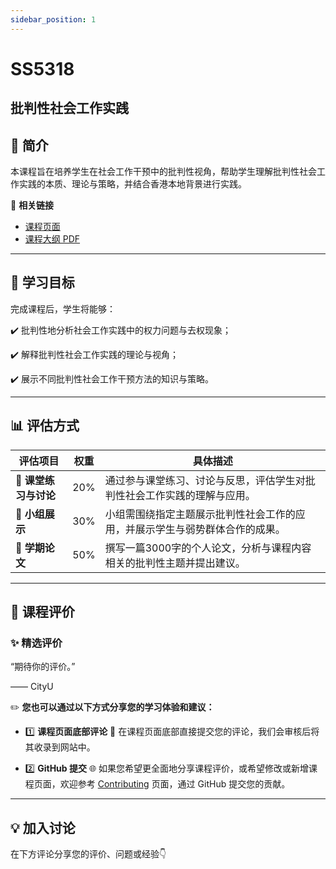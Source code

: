 ```yaml
---
sidebar_position: 1
---
```


# SS5318
## 批判性社会工作实践

## **📘 简介**
本课程旨在培养学生在社会工作干预中的批判性视角，帮助学生理解批判性社会工作实践的本质、理论与策略，并结合香港本地背景进行实践。

🔗 **相关链接**
- [课程页面](https://www.cityu.edu.hk/catalogue/pg/202425/course/SS5318.htm)
- [课程大纲 PDF](https://www.cityu.edu.hk/catalogue/pg/202425/course/SS5318.pdf)

---

## **🎯 学习目标**

完成课程后，学生将能够：

✔️ 批判性地分析社会工作实践中的权力问题与去权现象；

✔️ 解释批判性社会工作实践的理论与视角；

✔️ 展示不同批判性社会工作干预方法的知识与策略。

---

## **📊 评估方式**

| **评估项目**             | **权重** | **具体描述**                                                                                       |
|------------------------|---------|---------------------------------------------------------------------------------------------------|
| **💬 课堂练习与讨论**      | 20%     | 通过参与课堂练习、讨论与反思，评估学生对批判性社会工作实践的理解与应用。                                               |
| **🎤 小组展示**          | 30%     | 小组需围绕指定主题展示批判性社会工作的应用，并展示学生与弱势群体合作的成果。                                              |
| **📄 学期论文**          | 50%     | 撰写一篇3000字的个人论文，分析与课程内容相关的批判性主题并提出建议。                                                   |

---

## **💬 课程评价**

### ✨ **精选评价**
<div className={commentStyles.commentBox}>
    <p className={commentStyles.commentText}>
        “期待你的评价。”
    </p>
    <p className={commentStyles.commentAuthor}>—— CityU</p>
</div>

✏️ **您也可以通过以下方式分享您的学习体验和建议：**

- 1️⃣ **课程页面底部评论**
💬 在课程页面底部直接提交您的评论，我们会审核后将其收录到网站中。

- 2️⃣ **GitHub 提交**
🌐 如果您希望更全面地分享课程评价，或希望修改或新增课程页面，欢迎参考 [Contributing](/contributing) 页面，通过 GitHub 提交您的贡献。

---

## **💡 加入讨论**

在下方评论分享您的评价、问题或经验👇
<Utterances />
